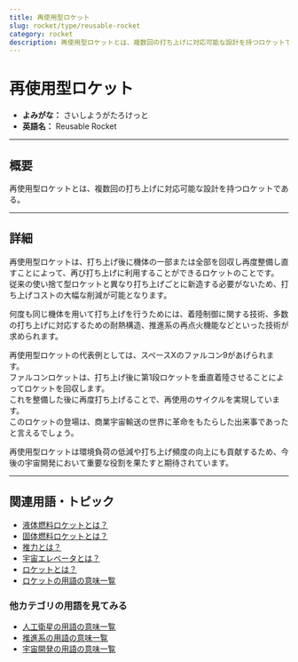 ```yaml
---
title: 再使用型ロケット
slug: rocket/type/reusable-rocket
category: rocket
description: 再使用型ロケットとは、複数回の打ち上げに対応可能な設計を持つロケットであり、宇宙輸送のコスト削減と持続可能性の向上を目指す技術である。
---
```



<Head>
  <script type="application/ld+json">
    {`{
      "@context": "https://schema.org",
      "@type": "DefinedTerm",
      "name": "再使用型ロケット",
      "inDefinedTermSet": "https://www.space-portal.org",
      "termCode": "rocket/type/reusable-rocket",
      "description": "再使用型ロケットとは、複数回の打ち上げに対応可能な設計を持つロケットであり、宇宙輸送のコスト削減と持続可能性の向上を目指す技術である。",
      "url": "https://www.space-portal.org/docs/rocket/type/reusable-rocket"
    }`}
  </script>
</Head>

# 再使用型ロケット

- **よみがな：** さいしようがたろけっと  
- **英語名：** Reusable Rocket  

---

## 概要

再使用型ロケットとは、複数回の打ち上げに対応可能な設計を持つロケットである。

---

## 詳細

再使用型ロケットは、打ち上げ後に機体の一部または全部を回収し再度整備し直すことによって、再び打ち上げに利用することができるロケットのことです。  
従来の使い捨て型ロケットと異なり打ち上げごとに新造する必要がないため、打ち上げコストの大幅な削減が可能となります。  

何度も同じ機体を用いて打ち上げを行うためには、着陸制御に関する技術、多数の打ち上げに対応するための耐熱構造、推進系の再点火機能などといった技術が求められます。  

再使用型ロケットの代表例としては、スペースXのファルコン9があげられます。  
ファルコンロケットは、打ち上げ後に第1段ロケットを垂直着陸させることによってロケットを回収します。  
これを整備した後に再度打ち上げることで、再使用のサイクルを実現しています。  
このロケットの登場は、商業宇宙輸送の世界に革命をもたらした出来事であったと言えるでしょう。  

再使用型ロケットは環境負荷の低減や打ち上げ頻度の向上にも貢献するため、今後の宇宙開発において重要な役割を果たすと期待されています。  

---

## 関連用語・トピック

- [液体燃料ロケットとは？](rocket/type/liquid-rocket)  
- [固体燃料ロケットとは？](rocket/type/solid-rocket)  
- [推力とは？](rocket/propulsion/system/thrust)  
- [宇宙エレベータとは？](rocket/type/spaceport)
- [ロケットとは？](rocket/rocket)
- [ロケットの用語の意味一覧](category/rocket)

### 他カテゴリの用語を見てみる
- [人工衛星の用語の意味一覧](category/satellite)
- [推進系の用語の意味一覧](category/propulsion)
- [宇宙開発の用語の意味一覧](category/glossary)
